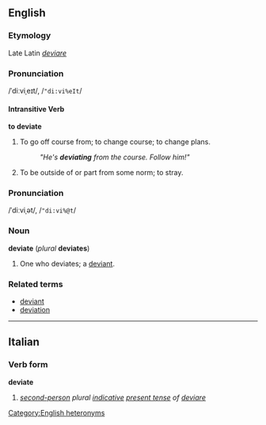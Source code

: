 == English ==
===Etymology===
Late Latin ''[[deviare]]''
=== Pronunciation ===
/ˈdiːviˌeɪt/, /<tt>"di:vi%eIt</tt>/

==== Intransitive Verb ====
'''to deviate'''

# To go off course from; to change course; to change plans.
#: ''"He's '''deviating''' from the course.  Follow him!"''
# To be outside of or part from some norm; to stray.

=== Pronunciation ===
/ˈdiːviˌət/, /<tt>"di:vi%@t</tt>/

=== Noun ===
'''deviate''' (''plural'' '''deviates''')

# One who deviates; a [[deviant]].

===Related terms===
*[[deviant]]
*[[deviation]]

----
==Italian==
===Verb form===
'''deviate'''

#''[[second-person]] plural [[indicative]] [[present tense]] of [[deviare]]''

[[Category:English heteronyms]]